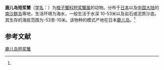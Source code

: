 {{Speciesbox
| name = 鹿儿岛短浆蟹
| status = 
| status_system = 
| image = 
| genus = Thalamita
| species = kagosimensis
| authority = (Sakai, 1939)<ref name='id11700'>{{cite web| url =http://www.bioinfo.cn/db05/BjdwSpecies.php?action=view&id=11700| title =鹿儿岛短浆蟹| work =《中国动物物种编目数据库》| publisher =中国科学院微生物研究所| author =中国科学院动物研究所| accessdate =2009-04-28| deadurl =yes| archiveurl =https://web.archive.org/web/20160305092242/http://www.bioinfo.cn/db05/BjdwSpecies.php?action=view&id=11700| archivedate =2016-03-05}}</ref>
}}

'''鹿儿岛短浆蟹'''（[[学名|学名]]：{{lang|la|''Thalamita kagosimensis''}}）为[[梭子蟹科|梭子蟹科]][[短浆蟹属|短浆蟹属]]的动物。分布于[[日本|日本]]以及[[中国大陆|中国大陆]]的[[南沙群岛|南沙群岛]]等地，生活环境为海水，一般生活于水深 10-53米以及岩石或泥质沙底。其生存的海拔范围为-53至-10米。该物种的模式产地在日本[[鹿兒島縣|鹿儿岛]]。<ref name='id11700'/>

== 参考文献 ==
{{reflist}}

{{Wikispecies|Thalamita kagosimensis}}
{{Taxonbar|from=Q14476145}}

[[Category:短浆蟹属|鹿儿岛短浆蟹]]


{{螃蟹小作品}}